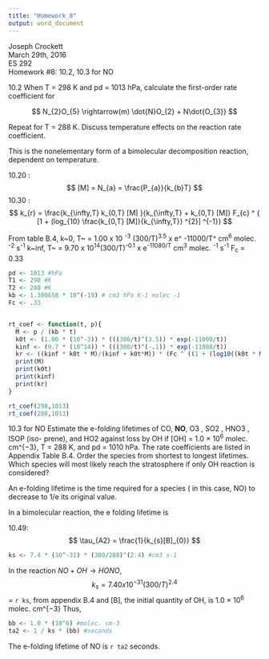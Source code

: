 ```yaml
---
title: "Homework_8"
output: word_document
---
```


Joseph Crockett  
March 29th, 2016  
ES 292  
Homework #8: 10.2, 10.3 for NO

10.2
When T = 298 K and pd = 1013 hPa, calculate the first-order rate coefficient for

$$ N_{2}O_{5} \rightarrow(m) \dot{N}O_{2} + N\dot{O_{3}} $$  

Repeat for T = 288 K. Discuss temperature effects on the reaction rate coefficient.  

This is the nonelementary form of a bimolecular decomposition reaction, dependent on temperature.

10.20 : $$ [M] = N_{a} = \frac{P_{a}}{k_{b}T}  $$
10.30 : $$ k_{r} = \frac{k_{\infty,T} k_{0,T} [M] }{k_{\infty,T} + k_{0,T} [M]} F_{c} ^ { [1 + (log_{10} \frac{k_{0,T} [M]}{k_{\infty,T}} ^{2}] ^{-1}} $$  

From table B.4,
k~0, T~ = 1.00 x 10 ^-3^ (300/T)^3.5^ x e^ -11000/T^ cm^6^ molec. ^-2^ s^-1^
k~inf, T~ = 9.70 x 10^14^(300/T)^-0.1^ x e^-11080/T^ cm^3^ molec. ^-1^ s^-1^
F~c~ = 0.33  

```r

pd <- 1013 #hPa
T1 <- 298 #K
T2 <- 288 #K
kb <- 1.380658 * 10^(-19) # cm3 hPa K-1 molec -1
Fc <- .33


rt_coef <- function(t, p){
  M <- p / (kb * t)
  k0t <- (1.00 * (10^-3)) * (((300/t)^(3.5)) * exp(-11000/t))
  kinf <- (9.7 * (10^14)) * (((300/t)^(-.1)) * exp(-11080/t))
  kr <- ((kinf * k0t * M)/(kinf + k0t*M)) * (Fc ^ ((1 + (log10((k0t * M)/kinf))^2)^-1))
  print(M)
  print(k0t)
  print(kinf)
  print(kr)
}

rt_coef(298,1013)
rt_coef(288,1013)
```
10.3 for NO
Estimate the e-folding lifetimes of CO, **NO**, O3 , SO2 , HNO3 , ISOP (iso-
prene), and HO2 against loss by OH if [OH] = 1.0 × 10^6^ molec. cm^{−3}, T = 288 K, and pd = 1010 hPa. The rate coefficients are listed in Appendix Table B.4. Order the species from shortest to longest lifetimes. Which species will most likely reach the stratosphere if only OH reaction is considered?

An e-folding lifetime is the time required for a species ( in this case, NO) to decrease to 1/e its original value.  

In a bimolecular reaction, the e folding lifetime is 

10.49: $$ \tau_{A2} = \frac{1}{k_{s}[B]_{0}} $$

```r
ks <- 7.4 * (10^-31) * (300/288)^(2.4) #cm3 s-1
```
In the reaction $NO + OH \rightarrow HONO$, 
$$ k_{s} = 7.40 x 10^{-31} (300/T)^{2.4} $$ = `r ks`, from appendix B.4
and
[B], the initial quantity of OH, is 1.0 × 10^6^ molec. cm^{−3} 
Thus,

```r
bb <- 1.0 * (10^6) #molec. cm-3
ta2 <- 1 / ks * (bb) #seconds
```

The e-folding lifetime of NO is `r ta2` seconds.



